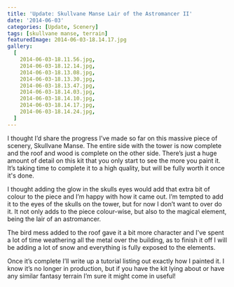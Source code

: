 ```yaml
---
title: 'Update: Skullvane Manse Lair of the Astromancer II'
date: '2014-06-03'
categories: [Update, Scenery]
tags: [skullvane manse, terrain]
featuredImage: 2014-06-03-18.14.17.jpg
gallery:
  [
    2014-06-03-18.11.56.jpg,
    2014-06-03-18.12.14.jpg,
    2014-06-03-18.13.08.jpg,
    2014-06-03-18.13.30.jpg,
    2014-06-03-18.13.47.jpg,
    2014-06-03-18.14.03.jpg,
    2014-06-03-18.14.10.jpg,
    2014-06-03-18.14.17.jpg,
    2014-06-03-18.14.24.jpg,
  ]
---
```


I thought I’d share the progress I’ve made so far on this massive piece of scenery, Skullvane Manse. The entire side with the tower is now complete and the roof and wood is complete on the other side. There’s just a huge amount of detail on this kit that you only start to see the more you paint it. It’s taking time to complete it to a high quality, but will be fully worth it once it's done.

I thought adding the glow in the skulls eyes would add that extra bit of colour to the piece and I’m happy with how it came out. I’m tempted to add it to the eyes of the skulls on the tower, but for now I don’t want to over do it. It not only adds to the piece colour-wise, but also to the magical element, being the lair of an astromancer.

The bird mess added to the roof gave it a bit more character and I've spent a lot of time weathering all the metal over the building, as to finish it off I will be adding a lot of snow and everything is fully exposed to the elements.

Once it’s complete I’ll write up a tutorial listing out exactly how I painted it. I know it’s no longer in production, but if you have the kit lying about or have any similar fantasy terrain I’m sure it might come in useful!
